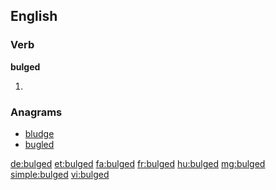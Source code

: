 ==English==

===Verb===
'''bulged'''

# {{past of|bulge}}

===Anagrams===
* [[bludge#English|bludge]]
* [[bugled#English|bugled]]

[[de:bulged]]
[[et:bulged]]
[[fa:bulged]]
[[fr:bulged]]
[[hu:bulged]]
[[mg:bulged]]
[[simple:bulged]]
[[vi:bulged]]